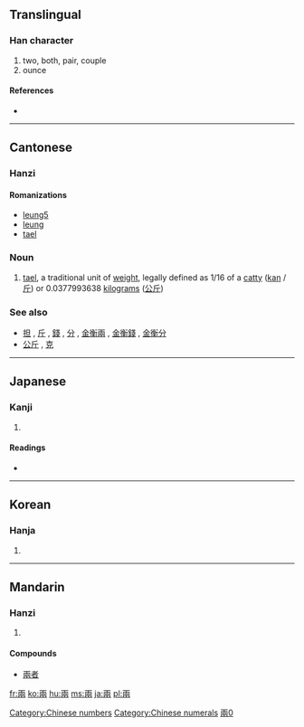 {{also|両|两}}
==Translingual==

===Han character===
{{Han char|rn=11|rad=入|as=06|sn=8|four=1022<sub>7</sub>|canj=一中月人 (MLBO)}}

# two, both, pair, couple
# ounce

====References====
* {{Han ref|kx=0126.130|dkj=01436|dj=0272.110|hdz=10024.020|uh=5169|ud=20841|bh=A8E2|bd=43234}}

[[Category:Chinese numbers]]
[[Category:Chinese numerals]]

----

==Cantonese==

===Hanzi===
{{yue-hanzi|jyut=|y=leung5}}

====Romanizations====
* [[leung5]]
* [[leung]]
* [[tael]]

===Noun===
{{yue-noun|ts|tas=兩}}

# {{Hong Kong|lang=yue}} [[tael]], a traditional unit of [[weight]], legally defined as 1/16 of a [[catty]] ([[kan]] / [[斤]]) or 0.0377993638 [[kilogram]]s ([[公斤]])

===See also===
* [[担]] , [[斤]] , [[錢]] , [[分]] , [[金衡兩]] , [[金衡錢]] , [[金衡分]]
* [[公斤]] , [[克]]

----

==Japanese==

===Kanji===
{{ja-kanji|grade=|rs=入06}}

# {{defn|Japanese}}

====Readings====
* {{ja-readings|on=[[りょう]] (ryō)|kun=[[ふたつ]] (futatsu)}}

----

==Korean==

===Hanja===
{{ko-hanja|hangeul=량|rv=ryang|mr=ryang}}

# {{defn|Korean}}

----

==Mandarin==

===Hanzi===
{{cmn-hanzi|sim=两|pin=[[liǎng]] ([[liang3]])|wg=liang<sup>3</sup>}}

# {{defn|Mandarin}}

[[Category:CJKV characters simplified differently in Japan and China|兩0]]
====Compounds====
* [[兩者]]
[[fr:兩]]
[[ko:兩]]
[[hu:兩]]
[[ms:兩]]
[[ja:兩]]
[[pl:兩]]